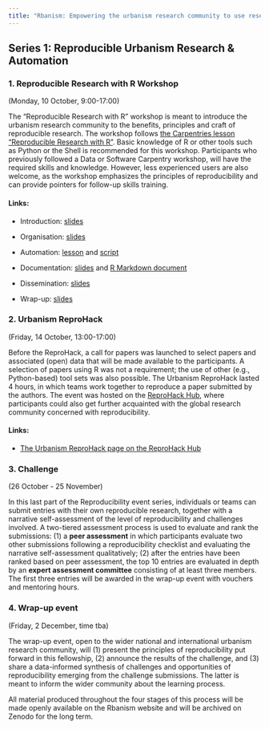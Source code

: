 ```yaml
---
title: "Rbanism: Empowering the urbanism research community to use research software effectively and with confidence"
---
```


## Series 1: Reproducible Urbanism Research & Automation

### 1. Reproducible Research with R Workshop

(Monday, 10 October, 9:00-17:00)

The "Reproducible Research with R" workshop is meant to introduce the urbanism research community to the benefits, principles and craft of reproducible research. The workshop follows [the Carpentries lesson "Reproducible Research with R"](https://datacarpentry.org/rr-workshop/). Basic knowledge of R or other tools such as Python or the Shell is recommended for this workshop. Participants who previously followed a Data or Software Carpentry workshop, will have the required skills and knowledge. However, less experienced users are also welcome, as the workshop emphasizes the principles of reproducibility and can provide pointers for follow-up skills training.

#### Links:

- Introduction: [slides](https://rbanism.github.io/repro-r-workshop/documents/01-intro-slides.html)

- Organisation: [slides](https://rbanism.github.io/repro-r-workshop/documents/02-organization-slides.html)

- Automation: [lesson](https://rbanism.github.io/repro-r-workshop/documents/03-automation.html) and [script](https://github.com/Rbanism/repro-r-workshop-livecode/blob/main/R/my-first-R-script.R)

- Documentation: [slides](https://rbanism.github.io/repro-r-workshop/documents/04-literate-programming-slides.html) and [R Markdown document](https://github.com/Rbanism/repro-r-workshop-livecode/blob/main/documents/my-awesome-report.Rmd)

- Dissemination: [slides](https://rbanism.github.io/repro-r-workshop/documents/05-publishing-slides.html)

- Wrap-up: [slides](https://rbanism.github.io/repro-r-workshop/documents/06-wrap-up.html)


### 2. Urbanism ReproHack

(Friday, 14 October, 13:00-17:00)

Before the ReproHack, a call for papers was launched to select papers and associated (open) data that will be made available to the participants. A selection of papers using R was not a requirement; the use of other (e.g., Python-based) tool sets was also possible. The Urbanism ReproHack lasted 4 hours, in which teams work together to reproduce a paper submitted by the authors. The event was hosted on the [ReproHack Hub](https://www.reprohack.org/), where participants could also get further acquainted with the global research community concerned with reproducibility.

#### Links:

- [The Urbanism ReproHack page on the ReproHack Hub](https://www.reprohack.org/event/21/)

### 3. Challenge

(26 October - 25 November)

In this last part of the Reproducibility event series,  individuals or teams can submit entries with their own reproducible research, together with a narrative self-assessment of the level of reproducibility and challenges involved. A two-tiered assessment process is used to evaluate and rank the submissions: (1) a **peer assessment** in which participants evaluate two other submissions following a reproducibility checklist and evaluating the narrative self-assessment qualitatively; (2) after the entries have been ranked based on peer assessment, the top 10 entries are evaluated in depth by an **expert assessment committee** consisting of at least three members. The first three entries will be awarded in the wrap-up event with vouchers and mentoring hours.

### 4. Wrap-up event

(Friday, 2 December, time tba)

The wrap-up event, open to the wider national and international urbanism research community, will (1) present the principles of reproducibility put forward in this fellowship, (2) announce the results of the challenge, and (3) share a data-informed synthesis of challenges and opportunities of reproducibility emerging from the challenge submissions. The latter is meant to inform the wider community about the learning process.

All material produced throughout the four stages of this process will be made openly available on the Rbanism website and will be archived on Zenodo for the long term.
